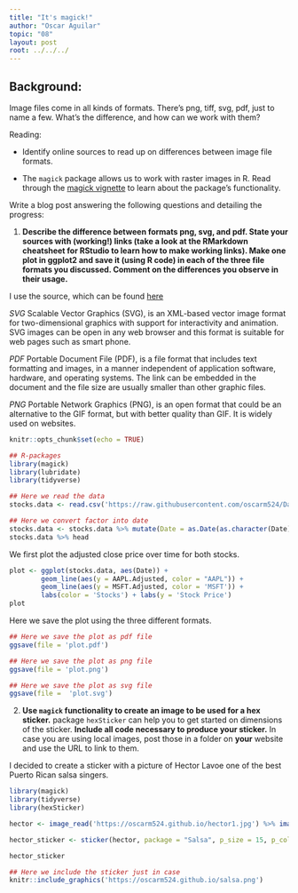 ```yaml
---
title: "It's magick!"
author: "Oscar Aguilar"
topic: "08"
layout: post
root: ../../../
---
```


## Background:

Image files come in all kinds of formats. There's png, tiff, svg, pdf, just to name a few. What's the difference, and how can we work with them?

Reading: 

  - Identify online sources to read up on differences between image file formats. 

  - The `magick` package allows us to work with raster images in R. Read through the  [magick vignette](https://cran.r-project.org/web/packages/magick/vignettes/intro.html) to learn about the package's functionality.

Write a blog post answering the following questions and detailing the progress: 

1. **Describe the difference between formats png, svg, and pdf. State your sources with (working!) links (take a look at the RMarkdown cheatsheet for RStudio to learn how to make working links). Make one plot in ggplot2 and save it (using R code) in each of the three file formats you discussed. Comment on the differences you observe in their usage.**

I use the source, which can be found [here](https://www.95visual.com/blog/svg-pdf-jpg-png-whats-the-difference)

*SVG*
Scalable Vector Graphics (SVG), is an XML-based vector image format for two-dimensional graphics with support for interactivity and animation. SVG images can be open in any web browser and this format is suitable for web pages such as smart phone.

*PDF*
Portable Document File (PDF), is a file format that includes text formatting and images, in a manner independent of application software, hardware, and operating systems. The link can be embedded in the document and the file size are usually smaller than other graphic files.

*PNG*
Portable Network Graphics (PNG), is an open format that could be an alternative to the GIF format, but with  better quality than GIF. It is widely used on websites.

```r
knitr::opts_chunk$set(echo = TRUE)

## R-packages
library(magick)
library(lubridate)
library(tidyverse)
```

```r
## Here we read the data
stocks.data <- read.csv('https://raw.githubusercontent.com/oscarm524/DataSets/master/stock_data.csv')

## Here we convert factor into date
stocks.data <- stocks.data %>% mutate(Date = as.Date(as.character(Date)))
stocks.data %>% head
```

We first plot the adjusted close price over time for both stocks. 

```r
plot <- ggplot(stocks.data, aes(Date)) + 
        geom_line(aes(y = AAPL.Adjusted, color = "AAPL")) +    
        geom_line(aes(y = MSFT.Adjusted, color = 'MSFT')) + 
        labs(color = 'Stocks') + labs(y = 'Stock Price')
plot        
```

Here we save the plot using the three different formats.

```r
## Here we save the plot as pdf file
ggsave(file = 'plot.pdf')

## Here we save the plot as png file
ggsave(file = 'plot.png')

## Here we save the plot as svg file
ggsave(file =  'plot.svg')
```


2. **Use `magick` functionality to create an image to be used for a hex sticker.**  package `hexSticker` can help you to get started on dimensions of the sticker. **Include all code necessary to produce your sticker.** In case you are using local images, post those in a folder on **your** website and use the URL to link to them.

I decided to create a sticker with a picture of Hector Lavoe one of the best Puerto Rican salsa singers.

```r
library(magick)
library(tidyverse)
library(hexSticker)

hector <- image_read('https://oscarm524.github.io/hector1.jpg') %>% image_crop(geometry_area(480, 410))

hector_sticker <- sticker(hector, package = "Salsa", p_size = 15, p_color = 'black', p_y = 1.6, s_x = 1, s_y = 0.93, s_width = 1.3, s_height = 1.4, h_fill = "white", h_color = "black")

hector_sticker

## Here we include the sticker just in case
knitr::include_graphics('https://oscarm524.github.io/salsa.png')
```

